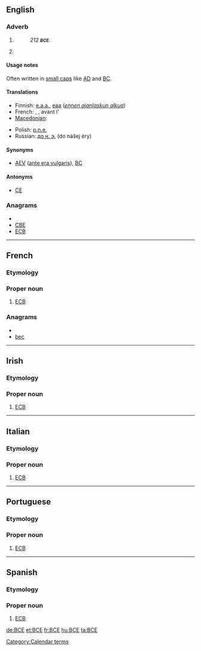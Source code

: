 {{also|B.C.E.|все|всё}}
==English==

===Adverb===
{{en-adv|-}}

# {{initialism of|before the [[Common Era]]}}
#: ''212 '''<small>BCE</small>'''.''
# {{initialism of|before the [[Christian Era]]}}

====Usage notes====
Often written in [[small caps]] like [[AD]] and [[BC]].

====Translations====
{{trans-top|before the common era}}
* Finnish: [[e.a.a.]], [[eaa]] (''[[ennen ajanlaskun alkua]]'')
* French: {{t|fr|AÈC|f}}, {{t|fr|aèc}}, avant l'{{t+|fr|ère commune|f}}
* [[Macedonian]]: {{t|mk|п.н.е.|tr=pred nášata éra}}
{{trans-mid}}
* Polish: [[p.n.e.]] {{italbrac|przed naszą erą}}
* Russian: [[до н. э.]] (do nášej éry)
{{trans-bottom}}

====Synonyms====
* [[AEV]] ([[ante era vulgaris]]), [[BC]]

====Antonyms====
* [[CE]]

===Anagrams===
* {{alphagram|bce}}
* [[CBE#English|CBE]]
* [[ECB#English|ECB]]

[[Category:Calendar terms]]

----

==French==

===Etymology===
{{initialism of|Banque centrale européenne||European Central Bank|lang=fr}}

===Proper noun===
{{infl|fr|proper noun}}

# [[ECB]]

===Anagrams===
* {{alphagram|bce}}
* [[bec#French|bec]]

----

==Irish==

===Etymology===
{{initialism of|Banc Ceannais na hEorpach||European Central Bank|lang=ga}}

===Proper noun===
{{infl|ga|proper noun}}

# [[ECB]]

----

==Italian==

===Etymology===
{{initialism of|Banca Centrale Europea||European Central Bank|lang=it}}

===Proper noun===
{{infl|it|proper noun}}

# [[ECB]]

----

==Portuguese==

===Etymology===
{{initialism of|Banco Central Europeu||European Central Bank|lang=pt}}

===Proper noun===
{{infl|pt|proper noun}}

# [[ECB]]

----

==Spanish==

===Etymology===
{{initialism of|Banco Central Europeo||European Central Bank|lang=es}}

===Proper noun===
{{infl|es|proper noun}}

# [[ECB]]

[[de:BCE]]
[[et:BCE]]
[[fr:BCE]]
[[hu:BCE]]
[[ta:BCE]]